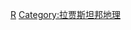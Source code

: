 {{Commonscat|Cities and villages in Rajasthan}}

[[Category:印度各邦城镇|R]]
[[Category:拉贾斯坦邦地理|Category:拉贾斯坦邦地理]]